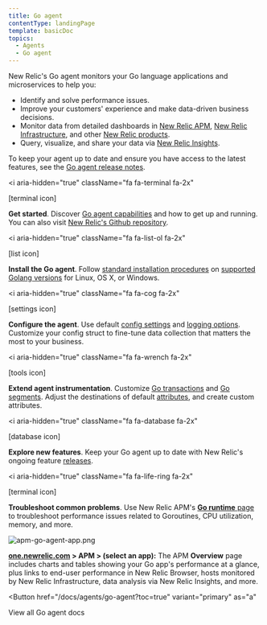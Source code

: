 ```yaml
---
title: Go agent
contentType: landingPage
template: basicDoc
topics:
  - Agents
  - Go agent
---
```


New Relic's Go agent monitors your Go language applications and microservices to help you:

* Identify and solve performance issues.
* Improve your customers' experience and make data-driven business decisions.
* Monitor data from detailed dashboards in [New Relic APM](/docs/apm/new-relic-apm/getting-started/introduction-new-relic-apm), [New Relic Infrastructure](/docs/infrastructure/new-relic-infrastructure/getting-started/introduction-new-relic-infrastructure), and other [New Relic products](https://newrelic.com/products).
* Query, visualize, and share your data via [New Relic Insights](/docs/insights/using-insights-ui/getting-started/introduction-new-relic-insights).

To keep your agent up to date and ensure you have access to the latest features, see the [Go agent release notes](/docs/release-notes/agent-release-notes/go-release-notes).

<i
  aria-hidden="true"
  className="fa fa-terminal fa-2x"
>
  \[terminal icon]
</i>

**Get started**. Discover [Go agent capabilities](/docs/agents/go-agent/get-started/introduction-new-relic-go) and how to get up and running. You can also visit [New Relic's Github repository](https://github.com/newrelic/go-agent/blob/master/README.md).

<i
  aria-hidden="true"
  className="fa fa-list-ol fa-2x"
>
  \[list icon]
</i>

**Install the Go agent**. Follow [standard installation procedures](/docs/agents/go-agent/get-started/get-new-relic-go) on [supported Golang versions](/docs/agents/go-agent/get-started/get-new-relic-go#requirements) for Linux, OS X, or Windows.

<i
  aria-hidden="true"
  className="fa fa-cog fa-2x"
>
  \[settings icon]
</i>

**Configure the agent**. Use default [config settings](/docs/agents/go-agent/instrumentation/go-agent-configuration) and [logging options](/docs/agents/go-agent/instrumentation/go-agent-logging). Customize your config struct to fine-tune data collection that matters the most to your business.

<i
  aria-hidden="true"
  className="fa fa-wrench fa-2x"
>
  \[tools icon]
</i>

**Extend agent instrumentation**. Customize [Go transactions](/docs/agents/go-agent/get-started/instrument-go-transactions) and [Go segments](/docs/agents/go-agent/get-started/instrument-go-segments). Adjust the destinations of default [attributes](/docs/agents/go-agent/instrumentation/go-agent-attributes), and create custom attributes.

<i
  aria-hidden="true"
  className="fa fa-database fa-2x"
>
  \[database icon]
</i>

**Explore new features**. Keep your Go agent up to date with New Relic's ongoing feature [releases](/docs/release-notes/agent-release-notes/go-release-notes).

<i
  aria-hidden="true"
  className="fa fa-life-ring fa-2x"
>
  \[terminal icon]
</i>

**Troubleshoot common problems**. Use New Relic APM's [**Go runtime** page](/docs/agents/go-agent/features/go-runtime-ui-page) to troubleshoot performance issues related to Goroutines, CPU utilization, memory, and more.

![apm-go-agent-app.png](https://docs-staging.newrelic.com/sites/default/files/thumbnails/image/apm-go-agent-app.png "apm-go-agent-app.png")

**[one.newrelic.com](https://one.newrelic.com/apm) > APM > (select an app):** The APM **Overview** page includes charts and tables showing your Go app's performance at a glance, plus links to end-user performance in New Relic Browser, hosts monitored by New Relic Infrastructure, data analysis via New Relic Insights, and more.

<Button
  href="/docs/agents/go-agent?toc=true"
  variant="primary"
  as="a"
>
  View all Go agent docs
</Button>
